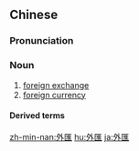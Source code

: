 {{also|外汇}}
==Chinese==
{{zh-forms|s=外汇}}

===Pronunciation===
{{zh-pron
|m=wàihuì
|c=ngoi6 wui6
|h=pfs=ngoi-fi
|mn=gōa-hōe
|cat=n
}}

===Noun===
{{zh-noun}}

# [[foreign exchange]]
# [[foreign currency]]

====Derived terms====
{{zh-der|外匯兌換券}}

[[zh-min-nan:外匯]]
[[hu:外匯]]
[[ja:外匯]]